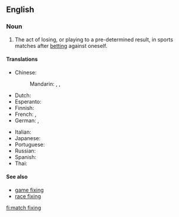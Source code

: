 ==English==
{{wikipedia}}

===Noun===
{{en-noun|-}}

# {{lb|en|sports}} The act of losing, or playing to a pre-determined result, in sports matches after [[betting]] against oneself.

====Translations====
{{trans-top|the act of losing, or playing to a pre-determined result}}
* Chinese:
*: Mandarin: {{t|cmn|假球|tr=jiǎqiú|sc=Hani}}, {{t|cmn|造馬|sc=Hani}}, {{t|cmn|造马|tr=zàomǎ|sc=Hani}}
* Dutch: {{t-needed|nl}}
* Esperanto: {{t-needed|eo}}
* Finnish: {{t|fi|sopupelaaminen}}
* French: {{t|fr|match arrangé|m}}, {{t|fr|match truqué|m}}
* German: {{t|de|Match-Fixing|n}}, {{t|de|Spielmanipulation|alt=Spielmanipulationen|f-p}}
{{trans-mid}}
* Italian: {{t-needed|it}}
* Japanese: {{t+|ja|八百長|tr=やおちょう, yaochō|sc=Jpan}}
* Portuguese: {{t|pt|resultado combinado|m}}
* Russian: {{t|ru|договорно́й матч|m}}
* Spanish: {{t|es|amaño de partidos|m}}
* Thai: {{t-needed|th}}
{{trans-bottom}}

====See also====
* [[game fixing]]
* [[race fixing]]

[[fi:match fixing]]